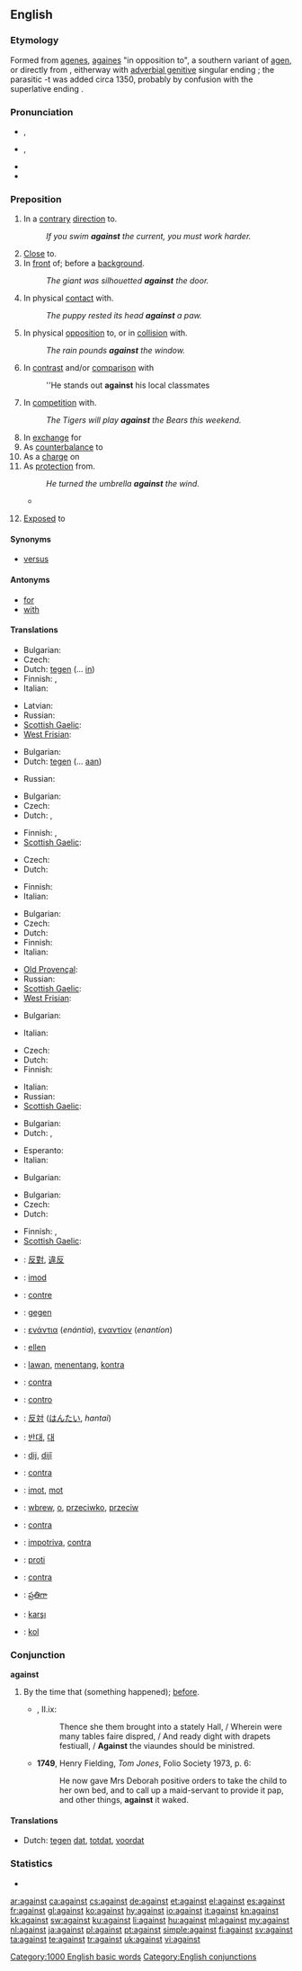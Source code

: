 ==English==

===Etymology===
Formed from {{etyl|enm}} [[agenes]], [[againes]] "in opposition to", a southern variant of [[agen]], or directly from {{term|again}}, eitherway with [[adverbial genitive]] singular ending {{term||-es}}; the parasitic -t was added circa 1350, probably by confusion with the superlative ending {{term|-est}}.

===Pronunciation===
* {{a|UK}} {{IPA|/əˈɡɛnst/|/əˈɡeɪnst/}}, {{SAMPA|/@"gEnst/|/@"geInst/}}
* {{a|US}} {{IPA|/əˈɡɛnst/}}, {{SAMPA|/@"gEnst/}}
* {{audio|en-us-against.ogg|Audio (US)}}
* {{hyphenation|a|gainst}}

===Preposition===
{{infl|en|preposition}}

# In a [[contrary]] [[direction]] to.
#: ''If you swim '''against''' the current, you must work harder.''
# [[close|Close]] to.
# In [[front]] of; before a [[background]].
#: ''The giant was silhouetted '''against''' the door.''
# In physical [[contact]] with.
#: ''The puppy rested its head '''against''' a paw.''
# In physical [[opposition]] to, or in [[collision]] with.
#: ''The rain pounds '''against''' the window.''
# In [[contrast]] and/or [[comparison]] with
#: ''He stands out '''against''' his local classmates
# In [[competition]] with.
#: ''The Tigers will play '''against''' the Bears this weekend.''
# In [[exchange]] for
# As [[counterbalance]] to
# As a [[charge]] on
# As [[protection]] from.
#: ''He turned the umbrella '''against''' the wind.''
#* {{quote-journal |year=1988 |date=1 March 1988 |author=Caroni, Pico |coauthors=Schwab, Martin E. |title=Antibody against myelin associated inhibitor of neurite growth neutralizes nonpermissive substrate properties of CNS white matter |journal=Neuron |url=http://www.cell.com/neuron/abstract/0896-6273%2888%2990212-7 |doi=10.1016/0896-6273(88)90212-7 |page=85
|passage=Monoclonal antibodies were raised '''against''' these proteins: IN-1 and IN-2 bound both to the 35 kd and 250 kd inhibitors and to the surface of differentiated cultured oligodendrocytes.}}
# {{obsolete}} [[exposed|Exposed]] to

====Synonyms====
* [[versus]]

====Antonyms====
* [[for]]
* [[with]]

====Translations====
{{trans-top|in a contrary direction to}}
* Bulgarian: {{t|bg|обратно на}}
* Czech: {{t+|cs|proti}}
* Dutch: [[tegen]] (... [[in]])
* Finnish: {{t+|fi|vastaan}}, {{t|fi|vastavirtaan}}
* Italian: {{t+|it|contrario|m}}
{{trans-mid}}
* Latvian: {{t-|lv|pret|xs=Latvian}}
* Russian: {{t+|ru|против|tr=''prótiv''}}
* [[Scottish Gaelic]]: {{t-|gd|an aghaidh|xs=Scottish Gaelic}}
* [[West Frisian]]: {{t-|fy|tsjin|xs=West Frisian}}
{{trans-bottom}}

{{trans-top|close to}}
* Bulgarian: {{t+|bg|до}}
* Dutch: [[tegen]] (... [[aan]])
{{trans-mid}}
* Russian: {{t+|ru|напротив|tr=''naprótiv''}}
{{trans-bottom}}

{{trans-top|in front of; before a background}}
* Bulgarian: {{t|bg|на фона на}}
* Czech: {{t+|cs|proti}}
* Dutch: {{t+|nl|tegen}}, {{t+|nl|voor}}
{{trans-mid}}
* Finnish: {{t+|fi|edessä}}, {{t-|fi|vasten}}
* [[Scottish Gaelic]]: {{t-|gd|mu choinneimh|xs=Scottish Gaelic}}
{{trans-bottom}}

{{trans-top|in physical contact with}}
* Czech: {{t+|cs|o}}
* Dutch: {{t+|nl|tegen}}
{{trans-mid}}
* Finnish: {{t-|fi|vasten}}
* Italian: {{t+|it|contro|m}}
{{trans-bottom}}

{{trans-top|in opposition to}}
* Bulgarian: {{t+|bg|против}}
* Czech: {{t+|cs|proti}}
* Dutch: {{t+|nl|tegen}}
* Finnish: {{t-|fi|vasten}}
* Italian: {{t+|it|contro|m}}
{{trans-mid}}
* [[Old Provençal]]: {{tø|pro|contra}}
* Russian: {{t+|ru|против|tr=''prótiv''}}
* [[Scottish Gaelic]]: {{t-|gd|an aghaidh|xs=Scottish Gaelic}}
* [[West Frisian]]: {{t-|fy|tsjin|xs=West Frisian}}
{{trans-bottom}}

{{trans-top|in contrast or comparison with}}
* Bulgarian: {{t|bg|срещу}}
{{trans-mid}}
* Italian: {{t+|it|contro|m}}
{{trans-bottom}}

{{trans-top|in competition with}}
* Czech: {{t+|cs|proti}}
* Dutch: {{t+|nl|tegen}}
* Finnish: {{t+|fi|vastaan}}
{{trans-mid}}
* Italian: {{t+|it|col}}
* Russian: {{t+|ru|против|tr=''prótiv''}}
* [[Scottish Gaelic]]: {{t-|gd|an aghaidh|xs=Scottish Gaelic}}
{{trans-bottom}}

{{trans-top|in exchange for}}
* Bulgarian: {{t+|bg|за}}
* Dutch: {{t+|nl|tegen}}, {{t+|nl|voor}}
{{trans-mid}}
* Esperanto: {{t|eo|kontraŭ}}
* Italian: {{t|it|in cambio di}}
{{trans-bottom}}

{{trans-top|as counterbalance to}}
* Bulgarian: {{t|bg|срещу}}
{{trans-mid}}
{{trans-bottom}}

{{trans-top|as a charge to}}
{{trans-mid}}
{{trans-bottom}}

{{trans-top|as protection from}}
* Bulgarian: {{t+|bg|против}}
* Czech: {{t+|cs|proti}}
* Dutch: {{t+|nl|tegen}}
{{trans-mid}}
* Finnish: {{t+|fi|vastaan}}, {{t-|fi|vasten}}
* [[Scottish Gaelic]]: {{t-|gd|an aghaidh|xs=Scottish Gaelic}}
{{trans-bottom}}

{{checktrans-top}}
* {{ttbc|Chinese}}: [[反對]], [[違反]]
* {{ttbc|Danish}}: [[imod]]
* {{ttbc|French}}: [[contre]]
* {{ttbc|German}}: [[gegen]]
* {{ttbc|Greek}}: [[ενάντια]] (''enántia''), [[εναντίον]] (''enantíon'')
* {{ttbc|Hungarian}}: [[ellen]]
* {{ttbc|Indonesian}}: [[lawan]], [[tentang|menentang]], [[kontra]]
* {{ttbc|Interlingua}}: [[contra]]
* {{ttbc|Italian}}: [[contro]]
* {{ttbc|Japanese}}: [[反対]] ([[はんたい]], ''hantai'')
* {{ttbc|Korean}}: [[반대]], [[대]]
* {{ttbc|Kurdish}}: [[dij]], [[dijî]]
{{trans-mid}}
* {{ttbc|Latin}}: [[contra]]
* {{ttbc|Norwegian}}: [[imot]], [[mot]]
* {{ttbc|Polish}}: [[wbrew]], [[o]], [[przeciwko]], [[przeciw]]
* {{ttbc|Portuguese}}: [[contra]]
* {{ttbc|Romanian}}: [[impotriva]], [[contra]]
* {{ttbc|Slovene}}: [[proti]]
* {{ttbc|Spanish}}: [[contra]]
* {{ttbc|Telugu}}: [[ప్రతిగా]]
* {{ttbc|Turkish}}: [[karşı]]
* {{ttbc|Volapük}}: [[kol]]
{{trans-bottom}}

===Conjunction===
'''against'''

# {{obsolete}} By the time that (something happened); [[before]].
#* {{RQ:Spenser Faerie Queene}}, II.ix:
#*: Thence she them brought into a stately Hall, / Wherein were many tables faire dispred, / And ready dight with drapets festiuall, / '''Against''' the viaundes should be ministred.
#* '''1749''', Henry Fielding, ''Tom Jones'', Folio Society 1973, p. 6:
#*: He now gave Mrs Deborah positive orders to take the child to her own bed, and to call up a maid-servant to provide it pap, and other things, '''against''' it waked.

====Translations====
* Dutch: [[tegen]] [[dat]], [[totdat]], [[voordat]]

===Statistics===
* {{rank|again|also|away|147|against|though|get|eyes}}

[[Category:1000 English basic words]]
[[Category:English conjunctions]]

[[ar:against]]
[[ca:against]]
[[cs:against]]
[[de:against]]
[[et:against]]
[[el:against]]
[[es:against]]
[[fr:against]]
[[gl:against]]
[[ko:against]]
[[hy:against]]
[[io:against]]
[[it:against]]
[[kn:against]]
[[kk:against]]
[[sw:against]]
[[ku:against]]
[[li:against]]
[[hu:against]]
[[ml:against]]
[[my:against]]
[[nl:against]]
[[ja:against]]
[[pl:against]]
[[pt:against]]
[[simple:against]]
[[fi:against]]
[[sv:against]]
[[ta:against]]
[[te:against]]
[[tr:against]]
[[uk:against]]
[[vi:against]]